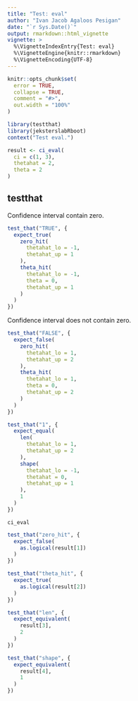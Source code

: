 ```yaml
---
title: "Test: eval"
author: "Ivan Jacob Agaloos Pesigan"
date: "`r Sys.Date()`"
output: rmarkdown::html_vignette
vignette: >
  %\VignetteIndexEntry{Test: eval}
  %\VignetteEngine{knitr::rmarkdown}
  %\VignetteEncoding{UTF-8}
---
```



```r
knitr::opts_chunk$set(
  error = TRUE,
  collapse = TRUE,
  comment = "#>",
  out.width = "100%"
)
```



```r
library(testthat)
library(jeksterslabRboot)
context("Test eval.")
```



```r
result <- ci_eval(
  ci = c(1, 3),
  thetahat = 2,
  theta = 2
)
```


## testthat

Confidence interval contain zero.


```r
test_that("TRUE", {
  expect_true(
    zero_hit(
      thetahat_lo = -1,
      thetahat_up = 1
    ),
    theta_hit(
      thetahat_lo = -1,
      theta = 0,
      thetahat_up = 1
    )
  )
})
```


Confidence interval does not contain zero.


```r
test_that("FALSE", {
  expect_false(
    zero_hit(
      thetahat_lo = 1,
      thetahat_up = 2
    ),
    theta_hit(
      thetahat_lo = 1,
      theta = 0,
      thetahat_up = 2
    )
  )
})
```



```r
test_that("1", {
  expect_equal(
    len(
      thetahat_lo = 1,
      thetahat_up = 2
    ),
    shape(
      thetahat_lo = -1,
      thetahat = 0,
      thetahat_up = 1
    ),
    1
  )
})
```


`ci_eval`


```r
test_that("zero_hit", {
  expect_false(
    as.logical(result[1])
  )
})
```



```r
test_that("theta_hit", {
  expect_true(
    as.logical(result[2])
  )
})
```



```r
test_that("len", {
  expect_equivalent(
    result[3],
    2
  )
})
```



```r
test_that("shape", {
  expect_equivalent(
    result[4],
    1
  )
})
```


